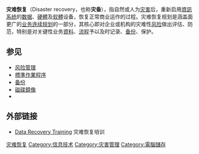 {{TA
|G1=IT
}}
{{otheruses|subject=[[資訊技术|資訊技术]]与[[管理|管理]]概念|other=[[人体|人体]]意外与急救|灾难应对}}
'''灾难恢复'''（Disaster recovery，也称'''灾备'''），指自然或人为[[灾害|灾害]]后，重新启用[[資訊系统|資訊系统]]的[[数据|数据]]、[[硬體|硬體]]及[[软體|软體]]设备，恢复正常商业运作的过程。灾难恢复规划是涵盖面更广的[[业务连续规划|业务连续规划]]的一部分，其核心即对企业或机构的灾难性[[风险|风险]]做出评估、防范，特别是对关键性业务[[資料|資料]]、[[流程|流程]]予以及时记录、[[备份|备份]]、保护。

== 参见 ==
*[[风险管理|风险管理]]
*[[標準作業程序|標準作業程序]]
*[[备份|备份]]
*[[磁碟鏡像|磁碟鏡像]]
*{{tsl|en|Business continuity planning|}}

== 外部链接 ==
* [https://web.archive.org/web/20120704232728/http://www.datarecoverytools4u.com/training/  Data Recovery Training]{{en}} 灾难恢复培训

[[Category:灾难恢复|]]
[[Category:信息技术|Category:信息技术]]
[[Category:灾害管理|Category:灾害管理]]
[[Category:電腦儲存|Category:電腦儲存]]